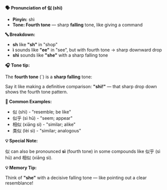 **🗣️ Pronunciation of 似 (shì)**

- **Pinyin:** shì
- **Tone: Fourth tone** — sharp **falling** tone, like giving a command

**🔤 Breakdown:**

- **sh** like **"sh"** in "shop"
- **ì** sounds like **"ee"** in "see", but with fourth tone → sharp downward drop
- **shì** sounds like **"she"** with a sharp falling tone

**🎧 Tone tip:**

The **fourth tone** (ˋ) is a **sharp falling** tone:

Say it like making a definitive comparison: **"shì!"** — that sharp drop down shows the fourth tone
pattern.

**📝 Common Examples:**

- 似 (shì) - "resemble; be like"
- 似乎 (sì hū) - "seem; appear"
- 相似 (xiāng sì) - "similar; alike"
- 类似 (lèi sì) - "similar; analogous"

**💡 Special Note:**

似 can also be pronounced **sì** (fourth tone) in some compounds like 似乎 (sì hū) and 相似 (xiāng
sì).

**💡 Memory Tip:**

Think of **"she"** with a decisive falling tone — like pointing out a clear resemblance!
